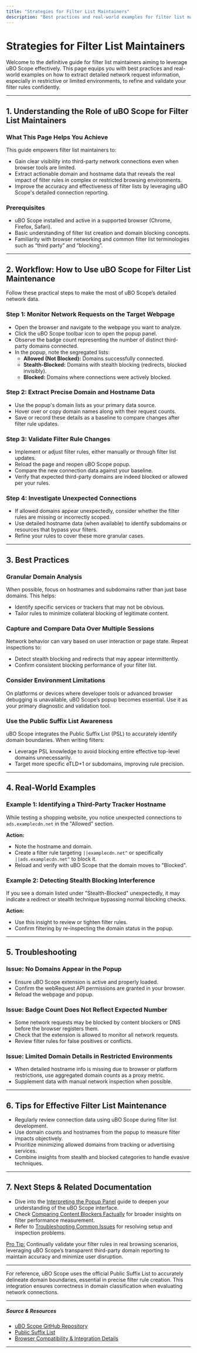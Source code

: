 ```yaml
---
title: "Strategies for Filter List Maintainers"
description: "Best practices and real-world examples for filter list maintainers using uBO Scope, especially in restricted environments. Learn how to extract detailed network request information to refine and validate filter rules."
---
```


# Strategies for Filter List Maintainers

Welcome to the definitive guide for filter list maintainers aiming to leverage uBO Scope effectively. This page equips you with best practices and real-world examples on how to extract detailed network request information, especially in restrictive or limited environments, to refine and validate your filter rules confidently.

---

## 1. Understanding the Role of uBO Scope for Filter List Maintainers

### What This Page Helps You Achieve
This guide empowers filter list maintainers to:
- Gain clear visibility into third-party network connections even when browser tools are limited.
- Extract actionable domain and hostname data that reveals the real impact of filter rules in complex or restricted browsing environments.
- Improve the accuracy and effectiveness of filter lists by leveraging uBO Scope's detailed connection reporting.

### Prerequisites
- uBO Scope installed and active in a supported browser (Chrome, Firefox, Safari).
- Basic understanding of filter list creation and domain blocking concepts.
- Familiarity with browser networking and common filter list terminologies such as “third party” and “blocking”.

---

## 2. Workflow: How to Use uBO Scope for Filter List Maintenance

Follow these practical steps to make the most of uBO Scope’s detailed network data.

### Step 1: Monitor Network Requests on the Target Webpage

- Open the browser and navigate to the webpage you want to analyze.
- Click the uBO Scope toolbar icon to open the popup panel.
- Observe the badge count representing the number of distinct third-party domains connected.
- In the popup, note the segregated lists:
  - **Allowed (Not Blocked):** Domains successfully connected.
  - **Stealth-Blocked:** Domains with stealth blocking (redirects, blocked invisibly).
  - **Blocked:** Domains where connections were actively blocked.

### Step 2: Extract Precise Domain and Hostname Data

- Use the popup's domain lists as your primary data source.
- Hover over or copy domain names along with their request counts.
- Save or record these details as a baseline to compare changes after filter rule updates.

### Step 3: Validate Filter Rule Changes

- Implement or adjust filter rules, either manually or through filter list updates.
- Reload the page and reopen uBO Scope popup.
- Compare the new connection data against your baseline.
- Verify that expected third-party domains are indeed blocked or allowed per your rules.

### Step 4: Investigate Unexpected Connections

- If allowed domains appear unexpectedly, consider whether the filter rules are missing or incorrectly scoped.
- Use detailed hostname data (when available) to identify subdomains or resources that bypass your filters.
- Refine your rules to cover these more granular cases.

---

## 3. Best Practices

### Granular Domain Analysis
When possible, focus on hostnames and subdomains rather than just base domains. This helps:
- Identify specific services or trackers that may not be obvious.
- Tailor rules to minimize collateral blocking of legitimate content.

### Capture and Compare Data Over Multiple Sessions
Network behavior can vary based on user interaction or page state. Repeat inspections to:
- Detect stealth blocking and redirects that may appear intermittently.
- Confirm consistent blocking performance of your filter list.

### Consider Environment Limitations
On platforms or devices where developer tools or advanced browser debugging is unavailable, uBO Scope’s popup becomes essential. Use it as your primary diagnostic and validation tool.

### Use the Public Suffix List Awareness
uBO Scope integrates the Public Suffix List (PSL) to accurately identify domain boundaries. When writing filters:
- Leverage PSL knowledge to avoid blocking entire effective top-level domains unnecessarily.
- Target more specific eTLD+1 or subdomains, improving rule precision.

---

## 4. Real-World Examples

### Example 1: Identifying a Third-Party Tracker Hostname

While testing a shopping website, you notice unexpected connections to `ads.examplecdn.net` in the "Allowed" section.

**Action:**
- Note the hostname and domain.
- Create a filter rule targeting `||examplecdn.net^` or specifically `||ads.examplecdn.net^` to block it.
- Reload and verify with uBO Scope that the domain moves to "Blocked".

### Example 2: Detecting Stealth Blocking Interference

If you see a domain listed under "Stealth-Blocked" unexpectedly, it may indicate a redirect or stealth technique bypassing normal blocking checks.

**Action:**
- Use this insight to review or tighten filter rules.
- Confirm filtering by re-inspecting the domain status in the popup.

---

## 5. Troubleshooting

### Issue: No Domains Appear in the Popup
- Ensure uBO Scope extension is active and properly loaded.
- Confirm the webRequest API permissions are granted in your browser.
- Reload the webpage and popup.

### Issue: Badge Count Does Not Reflect Expected Number
- Some network requests may be blocked by content blockers or DNS before the browser registers them.
- Check that the extension is allowed to monitor all network requests.
- Review filter rules for false positives or conflicts.

### Issue: Limited Domain Details in Restricted Environments
- When detailed hostname info is missing due to browser or platform restrictions, use aggregated domain counts as a proxy metric.
- Supplement data with manual network inspection when possible.

---

## 6. Tips for Effective Filter List Maintenance

- Regularly review connection data using uBO Scope during filter list development.
- Use domain counts and hostnames from the popup to measure filter impacts objectively.
- Prioritize minimizing allowed domains from tracking or advertising services.
- Combine insights from stealth and blocked categories to handle evasive techniques.

---

## 7. Next Steps & Related Documentation

- Dive into the [Interpreting the Popup Panel](https://example.com/guides/getting-started/understanding-popup) guide to deepen your understanding of the uBO Scope interface.
- Check [Comparing Content Blockers Factually](https://example.com/guides/advanced-usage/analyzing-content-blockers) for broader insights on filter performance measurement.
- Refer to [Troubleshooting Common Issues](https://example.com/getting-started/first-use-and-validation/troubleshooting-common-issues) for resolving setup and inspection problems.

<u>Pro Tip:</u> Continually validate your filter rules in real browsing scenarios, leveraging uBO Scope’s transparent third-party domain reporting to maintain accuracy and minimize user disruption.

---

For reference, uBO Scope uses the official Public Suffix List to accurately delineate domain boundaries, essential in precise filter rule creation. This integration ensures correctness in domain classification when evaluating network connections.

---

##### Source & Resources
- [uBO Scope GitHub Repository](https://github.com/gorhill/uBO-Scope)
- [Public Suffix List](https://publicsuffix.org/)
- [Browser Compatibility & Integration Details](https://example.com/overview/architecture-feature-overview/integration-browser-platforms)

---